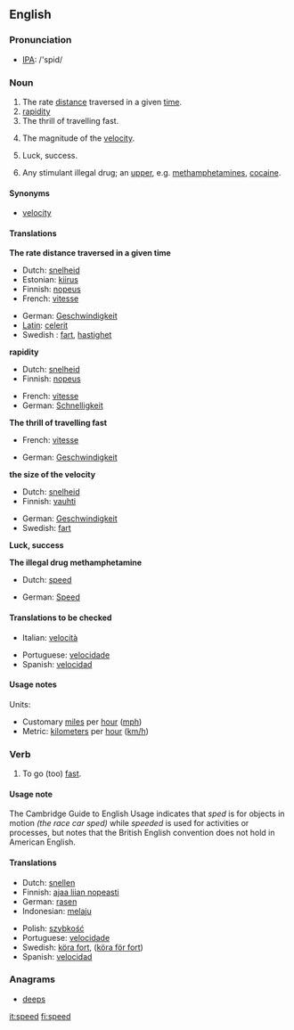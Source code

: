 ==English==

===Pronunciation===
*[[w:IPA|IPA]]: /'spid/

===Noun===
{{en-noun|speed|speeds}}

# The rate [[distance]] traversed in a given [[time]].
# [[rapidity]]
# The thrill of travelling fast.
# {{math}} {{physics}} The magnitude of the [[velocity]].
# {{archaic}} Luck, success.
# {{slang}} Any stimulant illegal drug; an [[upper]], e.g. [[methamphetamine]]s, [[cocaine]].

====Synonyms====
*[[velocity]]

====Translations====
'''The rate distance traversed in a given time'''
{{top}}
*Dutch: [[snelheid]] {{f}}
*Estonian: [[kiirus]]
*Finnish: [[nopeus]]
*French: [[vitesse]] {{f}}
{{mid}}
*German: [[Geschwindigkeit]] {{f}}
*[[Latin]]: [[celerit]]
*Swedish : [[fart]], [[hastighet]]
{{bottom}}

'''rapidity'''
{{top}}
*Dutch: [[snelheid]] {{f}}
*Finnish: [[nopeus]]
{{mid}}
*French: [[vitesse]]
*German: [[Schnelligkeit]]
{{bottom}}

'''The thrill of travelling fast'''
{{top}}
*French: [[vitesse]]
{{mid}}
*German: [[Geschwindigkeit]] {{f}}
{{bottom}}

'''the size of the velocity'''
{{top}}
*Dutch: [[snelheid]] {{f}}
*Finnish: [[vauhti]]
{{mid}}
*German: [[Geschwindigkeit]] {{f}}
*Swedish: [[fart]]
{{bottom}}

'''Luck, success'''
{{top}}
{{mid}}
{{bottom}}

'''The illegal drug methamphetamine'''
{{top}}
*Dutch: [[speed#Dutch|speed]]
{{mid}}
*German: [[Speed]] {{n}}
{{bottom}}

====Translations to be checked====
{{checktrans}}
{{top}}
*Italian: [[velocità]]
{{mid}}
*Portuguese: [[velocidade]]
*Spanish: [[velocidad]]
{{bottom}}

====Usage notes====
Units:
*Customary [[mile]]s per [[hour]] ([[mph]])
*Metric: [[kilometer]]s per [[hour]] ([[km/h]])

===Verb===
{{irregverb|'''to speed'''|'''[[speeds]]'''|'''[[sped]] '''or''' [[speeded]]'''|'''[[sped]] '''or''' [[speeded]]'''|'''[[speeding]]'''}}

# To go (too) [[fast]].

====Usage note====
The Cambridge Guide to English Usage indicates that ''sped'' is for objects in motion ''(the race car sped)'' while ''speeded'' is used for activities or processes, but notes that the British English convention does not hold in American English.  <!--Sped is the only correct form in American English, but additional references are still needed for that...rfv?  Also, should ''speeded'' be only listed as a related term to [[sped]] but not linked here at all?-->

====Translations====
{{top}}
*Dutch: [[snellen]]
*Finnish: [[ajaa liian nopeasti]]
*German: [[rasen]]
*Indonesian: [[laju|melaju]]
{{mid}}
*Polish: [[szybkość]]
*Portuguese: [[velocidade]]
*Swedish: [[köra fort]], ([[köra för fort]])
*Spanish: [[velocidad]]
{{bottom}}

===Anagrams===
*[[deeps]]

[[it:speed]]
[[fi:speed]]